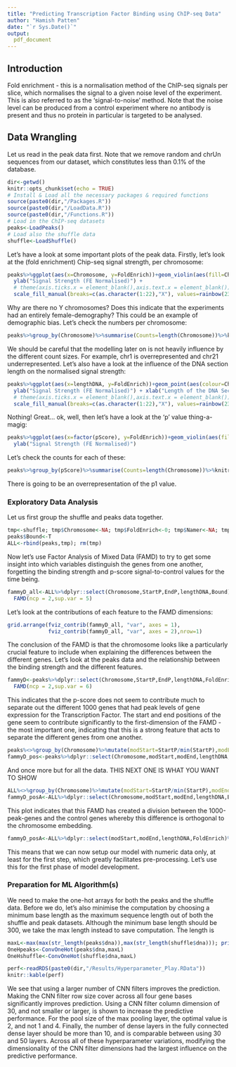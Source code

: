 ```yaml
---
title: "Predicting Transcription Factor Binding using ChIP-seq Data"
author: "Hamish Patten"
date: "`r Sys.Date()`"
output: 
  pdf_document
---
```


## Introduction

Fold enrichment - this is a normalisation method of the ChIP-seq signals per slice, which normalises the signal to a given noise level of the experiment. This is also referred to as the 'signal-to-noise' method. Note that the noise level can be produced from a control experiment where no antibody is present and thus no protein in particular is targeted to be analysed.

## Data Wrangling
 Let us read in the peak data first. Note that we remove random and chrUn sequences from our dataset, which constitutes less than 0.1% of the database.
```r
dir<-getwd()
knitr::opts_chunk$set(echo = TRUE)
# Install & Load all the necessary packages & required functions
source(paste0(dir,"/Packages.R"))
source(paste0(dir,"/LoadData.R"))
source(paste0(dir,"/Functions.R"))
# Load in the ChIP-seq datasets
peaks<-LoadPeaks()
# Load also the shuffle data
shuffle<-LoadShuffle()
```

Let's have a look at some important plots of the peak data. Firstly, let's look at the (fold enrichment) Chip-seq signal strength, per chromosome:

```r
peaks%>%ggplot(aes(x=Chromosome, y=FoldEnrich))+geom_violin(aes(fill=Chromosome)) +
  ylab("Signal Strength (FE Normalised)") + 
  # theme(axis.ticks.x = element_blank(),axis.text.x = element_blank()) + 
  scale_fill_manual(breaks=c(as.character(1:22),"X"), values=rainbow(23))
```
Why are there no Y chromosomes? Does this indicate that the experiments had an entirely female-demography? This could be an example of demographic bias. Let's check the numbers per chromosome:
```r
peaks%>%group_by(Chromosome)%>%summarise(Counts=length(Chromosome))%>%knitr::kable()
```

We should be careful that the modelling later on is not heavily influence by the different count sizes. For example, chr1 is overrepresented and chr21 underrepresented. Let's also have a look at the influence of the DNA section length on the normalised signal strength:

```r
peaks%>%ggplot(aes(x=lengthDNA, y=FoldEnrich))+geom_point(aes(colour=Chromosome)) +
  ylab("Signal Strength (FE Normalised)") + xlab("Length of the DNA Section") +
  # theme(axis.ticks.x = element_blank(),axis.text.x = element_blank()) + 
  scale_fill_manual(breaks=c(as.character(1:22),"X"), values=rainbow(23))
```
Nothing! Great... ok, well, then let's have a look at the 'p' value thing-a-magig:
```r
peaks%>%ggplot(aes(x=factor(pScore), y=FoldEnrich))+geom_violin(aes(fill=factor(pScore))) +
  ylab("Signal Strength (FE Normalised)")
```
Let's check the counts for each of these:
```r
peaks%>%group_by(pScore)%>%summarise(Counts=length(Chromosome))%>%knitr::kable()
```

There is going to be an overrepresentation of the p1 value.

### Exploratory Data Analysis
Let us first group the shuffle and peaks data together.

```r
tmp<-shuffle; tmp$Chromosome<-NA; tmp$FoldEnrich<-0; tmp$Namer<-NA; tmp$pScore<-0; tmp$Bound<-F
peaks$Bound<-T
ALL<-rbind(peaks,tmp); rm(tmp)
```
Now let's use Factor Analysis of Mixed Data (FAMD) to try to get some insight into which variables distinguish the genes from one another, forgetting the binding strength and p-score signal-to-control values for the time being.

```r
fammyD_all<-ALL%>%dplyr::select(Chromosome,StartP,EndP,lengthDNA,Bound)%>%
  FAMD(ncp = 2,sup.var = 5)
```
Let's look at the contributions of each feature to the FAMD dimensions:
```r
grid.arrange(fviz_contrib(fammyD_all, "var", axes = 1),
             fviz_contrib(fammyD_all, "var", axes = 2),nrow=1)
```
The conclusion of the FAMD is that the chromosome looks like a particularly crucial feature to include when explaining the differences between the different genes. Let's look at the peaks data and the relationship between the binding strength and the different features.

```r
fammyD<-peaks%>%dplyr::select(Chromosome,StartP,EndP,lengthDNA,FoldEnrich,pScore)%>%
  FAMD(ncp = 2,sup.var = 6)
```
This indicates that the p-score does not seem to contribute much to separate out the different 1000 genes that had peak levels of gene expression for the Transcription Factor. The start and end positions of the gene seem to contribute significantly to the first-dimension of the FAMD - the most important one, indicating that this is a strong feature that acts to separate the different genes from one another.

```r
peaks%<>%group_by(Chromosome)%>%mutate(modStart=StartP/min(StartP),modEnd=EndP/min(EndP))%>%ungroup()
fammyD_pos<-peaks%>%dplyr::select(Chromosome,modStart,modEnd,lengthDNA,FoldEnrich)%>%FAMD(ncp = 2)
```
And once more but for all the data. THIS NEXT ONE IS WHAT YOU WANT TO SHOW
```r
ALL%<>%group_by(Chromosome)%>%mutate(modStart=StartP/min(StartP),modEnd=EndP/min(EndP))%>%ungroup()
fammyD_posA<-ALL%>%dplyr::select(Chromosome,modStart,modEnd,lengthDNA,Bound)%>%FAMD(ncp = 2,sup.var = 5)
```
This plot indicates that this FAMD has created a division between the 1000-peak-genes and the control genes whereby this difference is orthogonal to the chromosome embedding. 
```r
fammyD_posA<-ALL%>%dplyr::select(modStart,modEnd,lengthDNA,FoldEnrich)%>%PCA(ncp = 2)
```


This means that we can now setup our model with numeric data only, at least for the first step, which greatly facilitates pre-processing. Let's use this for the first phase of model development.

### Preparation for ML Algorithm(s)

We need to make the one-hot arrays for both the peaks and the shuffle data. Before we do, let's also minimise the computation by choosing a minimum base length as the maximum sequence length out of both the shuffle and peak datasets. Although the minimum base length should be 300, we take the max length instead to save computation. The length is
```r
maxL<-max(max(str_length(peaks$dna)),max(str_length(shuffle$dna))); print(maxL)
OneHpeaks<-ConvOneHot(peaks$dna,maxL)
OneHshuffle<-ConvOneHot(shuffle$dna,maxL)
```


```r
perf<-readRDS(paste0(dir,"/Results/Hyperparameter_Play.RData"))
knitr::kable(perf)
```
We see that using a larger number of CNN filters improves the prediction. Making the CNN filter row size cover across all four gene bases significantly improves prediction. Using a CNN filter column dimension of 30, and not smaller or larger, is shown to increase the predictive performance. For the pool size of the max pooling layer, the optimal value is 2, and not 1 and 4. Finally, the number of dense layers in the fully connected dense layer should be more than 10, and is comparable between using 30 and 50 layers. Across all of these hyperparameter variations, modifying the dimensionality of the CNN filter dimensions had the largest influence on the predictive performance.



